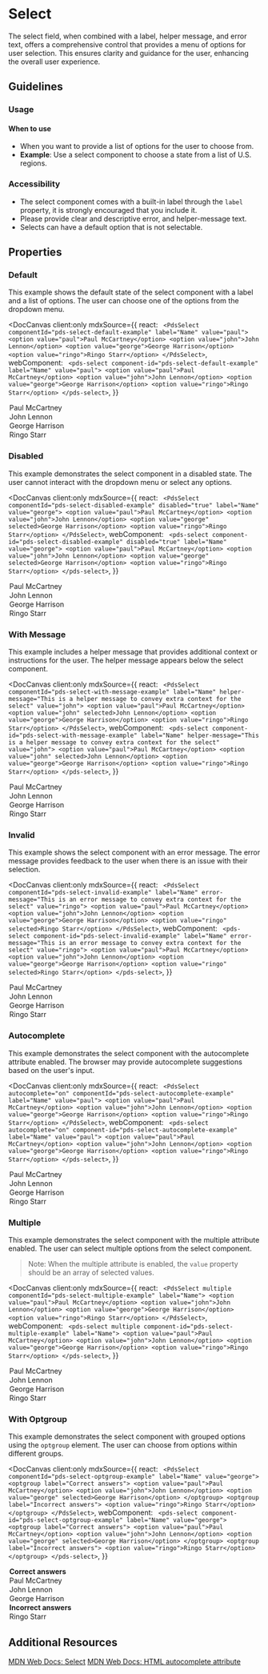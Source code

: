 
# Select

The select field, when combined with a label, helper message, and error text, offers a comprehensive control that provides a menu of options for user selection. This ensures clarity and guidance for the user, enhancing the overall user experience.

## Guidelines

### Usage

#### When to use

- When you want to provide a list of options for the user to choose from.
- **Example**: Use a select component to choose a state from a list of U.S. regions.

### Accessibility

- The select component comes with a built-in label through the `label` property, it is strongly encouraged that you include it.
- Please provide clear and descriptive error, and helper-message text.
- Selects can have a default option that is not selectable.

## Properties

<DocArgsTable componentName="pds-select" docSource={components} />

### Default

This example shows the default state of the select component with a label and a list of options. The user can choose one of the options from the dropdown menu.

<DocCanvas
  client:only
  mdxSource={{
    react: `
      <PdsSelect componentId="pds-select-default-example" label="Name" value="paul">
        <option value="paul">Paul McCartney</option>
        <option value="john">John Lennon</option>
        <option value="george">George Harrison</option>
        <option value="ringo">Ringo Starr</option>
      </PdsSelect>`,
    webComponent: `
      <pds-select component-id="pds-select-default-example" label="Name" value="paul">
        <option value="paul">Paul McCartney</option>
        <option value="john">John Lennon</option>
        <option value="george">George Harrison</option>
        <option value="ringo">Ringo Starr</option>
      </pds-select>`,
  }}
>
  <div style={{ padding: '20px', width: '100%' }}>
    <pds-select component-id="pds-select-default-example" label="Name" value="paul">
      <option value="paul">Paul McCartney</option>
      <option value="john">John Lennon</option>
      <option value="george">George Harrison</option>
      <option value="ringo">Ringo Starr</option>
    </pds-select>
  </div>
</DocCanvas>

### Disabled

This example demonstrates the select component in a disabled state. The user cannot interact with the dropdown menu or select any options.

<DocCanvas
  client:only
  mdxSource={{
    react: `
      <PdsSelect componentId="pds-select-disabled-example" disabled="true" label="Name" value="george">
        <option value="paul">Paul McCartney</option>
        <option value="john">John Lennon</option>
        <option value="george" selected>George Harrison</option>
        <option value="ringo">Ringo Starr</option>
      </PdsSelect>`,
    webComponent: `
      <pds-select component-id="pds-select-disabled-example" disabled="true" label="Name" value="george">
        <option value="paul">Paul McCartney</option>
        <option value="john">John Lennon</option>
        <option value="george" selected>George Harrison</option>
        <option value="ringo">Ringo Starr</option>
      </pds-select>`,
  }}
>
  <div style={{ padding: '20px', width: '100%' }}>
    <pds-select component-id="pds-select-disabled-example" disabled="true" label="Name" value="george">
      <option value="paul">Paul McCartney</option>
      <option value="john">John Lennon</option>
      <option value="george" selected>
        George Harrison
      </option>
      <option value="ringo">Ringo Starr</option>
    </pds-select>
  </div>
</DocCanvas>

### With Message

This example includes a helper message that provides additional context or instructions for the user. The helper message appears below the select component.

<DocCanvas
  client:only
  mdxSource={{
    react: `
      <PdsSelect componentId="pds-select-with-message-example" label="Name" helper-message="This is a helper message to convey extra context for the select" value="john">
        <option value="paul">Paul McCartney</option>
        <option value="john" selected>John Lennon</option>
        <option value="george">George Harrison</option>
        <option value="ringo">Ringo Starr</option>
      </PdsSelect>`,
    webComponent: `
      <pds-select component-id="pds-select-with-message-example" label="Name" helper-message="This is a helper message to convey extra context for the select" value="john">
        <option value="paul">Paul McCartney</option>
        <option value="john" selected>John Lennon</option>
        <option value="george">George Harrison</option>
        <option value="ringo">Ringo Starr</option>
      </pds-select>`,
  }}
>
  <div style={{ padding: '20px', width: '100%' }}>
    <pds-select component-id="pds-select-with-message-example" helper-message="This is a helper message to convey extra context for the select" label="Name" value="john">
      <option value="paul">Paul McCartney</option>
      <option value="john" selected>
        John Lennon
      </option>
      <option value="george">George Harrison</option>
      <option value="ringo">Ringo Starr</option>
    </pds-select>
  </div>
</DocCanvas>

### Invalid

This example shows the select component with an error message. The error message provides feedback to the user when there is an issue with their selection.

<DocCanvas
  client:only
  mdxSource={{
    react: `
      <PdsSelect componentId="pds-select-invalid-example" label="Name" error-message="This is an error message to convey extra context for the select" value="ringo">
        <option value="paul">Paul McCartney</option>
        <option value="john">John Lennon</option>
        <option value="george">George Harrison</option>
        <option value="ringo" selected>Ringo Starr</option>
      </PdsSelect>`,
    webComponent: `
      <pds-select component-id="pds-select-invalid-example" label="Name" error-message="This is an error message to convey extra context for the select" value="ringo">
        <option value="paul">Paul McCartney</option>
        <option value="john">John Lennon</option>
        <option value="george">George Harrison</option>
        <option value="ringo" selected>Ringo Starr</option>
      </pds-select>`,
  }}
>
  <div style={{ padding: '20px', width: '100%' }}>
    <pds-select component-id="pds-select-invalid-example" error-message="This is an error message to convey extra context for the select" label="Name" value="ringo">
      <option value="paul">Paul McCartney</option>
      <option value="john">John Lennon</option>
      <option value="george">George Harrison</option>
      <option value="ringo" selected>
        Ringo Starr
      </option>
    </pds-select>
  </div>
</DocCanvas>

### Autocomplete

This example demonstrates the select component with the autocomplete attribute enabled. The browser may provide autocomplete suggestions based on the user's input.

<DocCanvas
  client:only
  mdxSource={{
    react: `
      <PdsSelect autocomplete="on" componentId="pds-select-autocomplete-example" label="Name" value="paul">
        <option value="paul">Paul McCartney</option>
        <option value="john">John Lennon</option>
        <option value="george">George Harrison</option>
        <option value="ringo">Ringo Starr</option>
      </PdsSelect>`,
    webComponent: `
      <pds-select autocomplete="on" component-id="pds-select-autocomplete-example" label="Name" value="paul">
        <option value="paul">Paul McCartney</option>
        <option value="john">John Lennon</option>
        <option value="george">George Harrison</option>
        <option value="ringo">Ringo Starr</option>
      </pds-select>`,
  }}
>
  <div style={{ padding: '20px', width: '100%' }}>
    <pds-select autocomplete="on" component-id="pds-select-autocomplete-example" label="Name" value="paul">
      <option value="paul">Paul McCartney</option>
      <option value="john">John Lennon</option>
      <option value="george">George Harrison</option>
      <option value="ringo">Ringo Starr</option>
    </pds-select>
  </div>
</DocCanvas>

### Multiple

This example demonstrates the select component with the multiple attribute enabled. The user can select multiple options from the select component.
>Note: When the multiple attribute is enabled, the `value` property should be an array of selected values.

<DocCanvas
  client:only
  mdxSource={{
    react: `
      <PdsSelect multiple componentId="pds-select-multiple-example" label="Name">
        <option value="paul">Paul McCartney</option>
        <option value="john">John Lennon</option>
        <option value="george">George Harrison</option>
        <option value="ringo">Ringo Starr</option>
      </PdsSelect>`,
    webComponent: `
      <pds-select multiple component-id="pds-select-multiple-example" label="Name">
        <option value="paul">Paul McCartney</option>
        <option value="john">John Lennon</option>
        <option value="george">George Harrison</option>
        <option value="ringo">Ringo Starr</option>
      </pds-select>`,
  }}
>
  <div style={{ padding: '20px', width: '100%' }}>
    <pds-select multiple component-id="pds-select-multiple-example" label="Name">
      <option value="paul">Paul McCartney</option>
      <option value="john">John Lennon</option>
      <option value="george">George Harrison</option>
      <option value="ringo">Ringo Starr</option>
    </pds-select>
  </div>
</DocCanvas>

### With Optgroup

This example demonstrates the select component with grouped options using the <code>optgroup</code> element. The user can choose from options within different groups.

<DocCanvas
  client:only
  mdxSource={{
    react: `
      <PdsSelect componentId="pds-select-optgroup-example" label="Name" value="george">
        <optgroup label="Correct answers">
          <option value="paul">Paul McCartney</option>
          <option value="john">John Lennon</option>
          <option value="george" selected>George Harrison</option>
        </optgroup>
        <optgroup label="Incorrect answers">
          <option value="ringo">Ringo Starr</option>
        </optgroup>
      </PdsSelect>`,
    webComponent: `
      <pds-select component-id="pds-select-optgroup-example" label="Name" value="george">
        <optgroup label="Correct answers">
          <option value="paul">Paul McCartney</option>
          <option value="john">John Lennon</option>
          <option value="george" selected>George Harrison</option>
        </optgroup>
        <optgroup label="Incorrect answers">
          <option value="ringo">Ringo Starr</option>
        </optgroup>
      </pds-select>`,
  }}
>
  <div style={{ padding: '20px', width: '100%' }}>
    <pds-select component-id="pds-select-optgroup-example" label="Name" value="george">
      <optgroup label="Correct answers">
        <option value="paul">Paul McCartney</option>
        <option value="john">John Lennon</option>
        <option value="george" selected>
          George Harrison
        </option>
      </optgroup>
      <optgroup label="Incorrect answers">
        <option value="ringo">Ringo Starr</option>
      </optgroup>
    </pds-select>
  </div>
</DocCanvas>

## Additional Resources

[MDN Web Docs: Select](https://developer.mozilla.org/en-US/docs/Web/HTML/Element/select)
[MDN Web Docs: HTML autocomplete attribute](https://developer.mozilla.org/en-US/docs/Web/HTML/Attributes/autocomplete)
